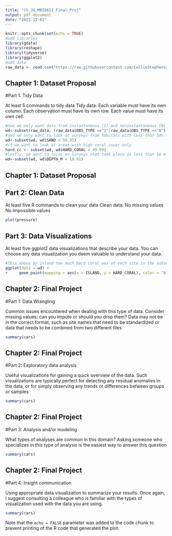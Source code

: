 ```yaml
---
title: "CS_JG_MBIO612_Final_Proj"
output: pdf_document
date: "2022-12-01"
---
```


```r
knitr::opts_chunk$set(echo = TRUE)
#add libraries
library(gdata)
library(reshape)
library(tidyverse)
library(ggplot2)
#add data
raw_data <- read.csv("https://raw.githubusercontent.com/CallieStephenson/CS-MBIO-612/main/Final_Proj_CS_JG/HI_ONLY_NOAA_PACIFIC_RAMP_FISH_SPC_2010_2017_SCI_DATA_MBIO612.csv")
```
## Chapter 1: Dataset Proposal
#Part 1: Tidy Data

At least 5 commands to tidy data
Tidy data:
Each variable must have its own column.
Each observation must have its own row.
Each value must have its own cell.

```r
#now we only want data from instantaneous (I) and noninstantaneous (N) observations
wd<-subset(raw_data, (raw_data$OBS_TYPE =="I"|raw_data$OBS_TYPE =="N"))
#and we only want to look at surveys from habitats with less than 50% sand
wd<-subset(wd, wd$SAND < 50.01)
#if we want to look at areas with high coral cover only
hard_cc <- subset(wd, wd$HARD_CORAL > 49.99)
#lastly, we want to focus on surveys that took place in less than 18 m
wd<-subset(wd, wd$DEPTH_M < 18.01)
```
## Chapter 1: Dataset Proposal
## Part 2: Clean Data

At least five R commands to clean your data
Clean data:
No missing values
No impossible values

```r
plot(pressure)
```
## Part 3: Data Visualizations
At least five ggplot2 data visualizations that describe your data. You can choose any data visualization you deem valuable to understand your data.

```r
#This shows by island how much hard coral was at each site in the subset
ggplot(data = wd) + 
+     geom_point(mapping = aes(x = ISLAND, y = HARD_CORAL), color = "blue")
```
## Chapter 2: Final Project
#Part 1: Data Wrangling

Common issues encountered when dealing with this type of data. Consider missing values; can you impute or should you drop them? Data may not be in the correct format, such as site names that need to be standardized or data that needs to be combined from two different files
```r
summary(cars)
```
## Chapter 2: Final Project
#Part 2: Exploratory data analysis

Useful visualizations for gaining a quick overview of the data. Such visualizations are typically perfect for detecting any residual anomalies in the data, or for simply observing any trends or differences between groups or samples
```r
summary(cars)
```
## Chapter 2: Final Project
#Part 3: Analysis and/or modeling

What types of analyses are common in this domain? Asking someone who specializes in this type of analysis is the easiest way to answer this question
```r
summary(cars)
```
## Chapter 2: Final Project
#Part 4: Insight communication

Using appropriate data visualization to summarize your results. Once again, I suggest consulting a colleague who is familiar with the types of visualization used with the data you are using.
```r
summary(cars)
```
Note that the `echo = FALSE` parameter was added to the code chunk to prevent printing of the R code that generated the plot.
